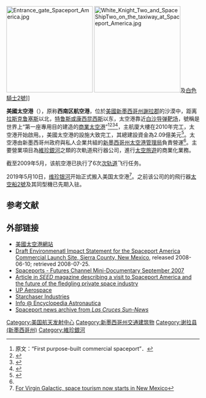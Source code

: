 {{noteTA|G1=Aero|G2=Rocket|G3=Airport|G4=USState|G5=單位
}}
{{Infobox
| title = 美國太空港<small>{{lang|en|Spaceport America}}{{en}}</small>
| image = [[File:Spaceport_America_terminal_-_The_Gateway_(15094090585).jpg|250px]]
| caption = 航廈設施（2014年8月18日攝）
| header1 = 概要
| label2 = 航天港类型
| data2 = 商业
| label3 = 所有者 
| data3 = [[新墨西哥州|新墨西哥州]]<ref name="SpaceportAmerica-FAQ">{{cite web|url=http://spaceportamerica.com/about-us/faq/|title=FAQ|author=<!--略-->|work=<!--略-->|publisher=Spaceport America|language=en|date =<!--略-->|accessdate=2017-05-01}}</ref>
| label4 = 營運者
| data4 = [[新墨西哥州太空港管理局|新墨西哥州太空港管理局]]（{{lang|en|New Mexico Spaceport Authority}}）<ref name="SpaceportAmerica-FAQ" />
| label5 = 筹建
| data5 = 2006年
| label6 = 位置
| data6 = {{USA}}[[新墨西哥州|新墨西哥州]][[謝拉縣_(新墨西哥州)|謝拉郡]]
| label7 = 坐标
| data7 = {{coord|33.060241|-106.957397|type:spaceport_region:US|display=inline,title}}
| label8 = 网站
| data8 = {{url|http://www.spaceportamerica.com/}}
}}
[[File:Entrance_gate_Spaceport_America.jpg|225px]]
[[File:White_Knight_Two_and_SpaceShipTwo_on_the_taxiway_at_Spaceport_America.jpg|225px]]及[[白色騎士2號|白色騎士2號]]]]

'''美國太空港'''（{{lang-en|Spaceport America}}），原称'''西南区航空港'''，位於[[美國|美國]][[新墨西哥州|新墨西哥州]][[謝拉縣_(新墨西哥州)|謝拉郡]]的沙漠中，距离[[拉斯克鲁塞斯_(新墨西哥州)|拉斯克鲁塞斯]]以北{{convert|45|mi|km}}，[[特鲁斯或康西昆西斯_(新墨西哥州)|特鲁斯或康西昆西斯]]以东{{convert|30|mi|km}}，太空港靠近[[白沙导弹靶场|白沙导弹靶场]]，號稱是世界上“第一座專用目的建造的[[商業|商業]][[太空港|太空港]]”<ref>原文：“First purpose-built commercial spaceport”．</ref><ref name="space">{{citeweb|first=Leonard|last=David|title=Spaceport America: First Looks at a New Space Terminal|url=http://www.space.com/businesstechnology/070904_virgingalactic_spaceport.html|publisher=[[space.com|space.com]]|accessdate=2008-02-10}}</ref><ref name="BBC">{{cite news|url=http://news.bbc.co.uk/2/hi/science/nature/8111243.stm|title=Work starts on New Mexico spaceport|coauthors=Simon Hancock和Alan Moloney|date=2009-06-20|publisher=BBC|accessdate=2009-06-30}}</ref><ref>{{cite journal|last=Ohtake|first=Miyoko|date=2007-08-25|title=Virgin Galactic Preps for Liftoff at World's First Commercial Spaceport|journal=Wired Magazine|issue=15:10|url=http://www.wired.com/science/space/magazine/15-10/st_spaceport|accessdate=2009-01-24|deadurl=yes|archiveurl=https://web.archive.org/web/20080515205505/http://www.wired.com/science/space/magazine/15-10/st_spaceport|archivedate=2008-05-15}}</ref>，主航廈大樓在2010年完工，太空港开始啟用。{{As of|2012|08}}，美國太空港的設施大致完工，其總建設資金為2.09億美元<ref name=bi20120830>{{cite news
|last=Polland
|first=Jennifer
|title=See Where The World's First Commercial Space Flights Will Take Off From
|url=http://www.businessinsider.com/americas-shiny-new-spaceport-2012-8?op=1
|accessdate=2012-09-02
|newspaper=Business Insider
|date=2012-08-30}}</ref>。太空港由新墨西哥州政府與私人企業共組的[[新墨西哥州太空港管理局|新墨西哥州太空港管理局]]負責營運<ref name="SpaceportAmerica-FAQ" />。主要營業項目為[[維珍銀河|維珍銀河]]之類的次軌道飛行器公司，進行[[太空旅遊|太空旅遊]]的商業化業務。

截至2009年5月，该航空港已执行了6次[[次轨道|次轨道]]飞行任务。

2019年5月10日，[[维珍银河|维珍银河]]开始正式搬入美国太空港<ref>[https://www.cnet.com/news/for-virgin-galactic-space-tourism-now-starts-in-new-mexico/ For Virgin Galactic, space tourism now starts in New Mexico]</ref>。之前该公司的的飛行器[[太空船2號|太空船2號]]及其同型機已先期入驻。

== 参考文献 ==
{{reflist}}

== 外部链接 ==
{{Commons category|Spaceport America}}
* [http://www.spaceportamerica.com/ 美國太空港網站]
* [https://web.archive.org/web/20090318224514/http://www.faa.gov/about/office_org/headquarters_offices/ast/licenses_permits/htm/sw_spaceport_eis/media/FAA_Spaceport_America_Draft_EIS.pdf Draft Environmenatl Impact Statement for the Spaceport America Commercial Launch Site, Sierra County, New Mexico], released 2008-06-10; retrieved 2008-07-25.
* [https://web.archive.org/web/20090823030924/http://thefutureschannel.com/dockets/space/spaceports/index.php Spaceports - Futures Channel Mini-Documentary September 2007]
* [https://web.archive.org/web/20080820160314/http://www.seedmagazine.com/news/2006/06/eat_my_contrails_branson.php Article in ''SEED'' magazine describing a visit to Spaceport America and the future of the fledgling private space industry]
* [http://www.upaerospace.com/ UP Aerospace]
* [http://www.starchaser.co.uk/ Starchaser Industries]
* [https://web.archive.org/web/20090327004811/http://www.astronautix.com/sites/spaerica.htm Info @ Encyclopedia Astronautica]
* [https://web.archive.org/web/20081123073549/http://www.lcsun-news.com/las_cruces-spaceport Spaceport news archive from ''Las Cruces Sun-News'']

{{航天中心}}

[[Category:美国航天发射中心|Category:美国航天发射中心]]
[[Category:新墨西哥州交通建筑物|Category:新墨西哥州交通建筑物]]
[[Category:谢拉县_(新墨西哥州)|Category:谢拉县 (新墨西哥州)]]
[[Category:維珍銀河|Category:維珍銀河]]